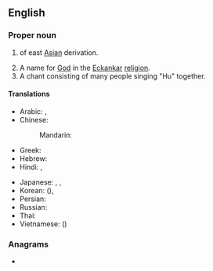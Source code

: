 {{also|Appendix:Variations of "hu"}}
==English==
{{wikipedia}}

===Proper noun===
{{en-proper noun}}

# {{surname|en|common|from=Chinese|nodot=1}} of east [[Asia]]n derivation.
# A name for [[God]] in the [[Eckankar]] [[religion]].
# A chant consisting of many people singing "Hu" together.

====Translations====
{{trans-top|Chinese surname}}
* Arabic: {{t+|ar|هُو}}, {{t|ar|خُو}}
* Chinese:
*: Mandarin: {{t+|cmn|胡|tr=Hú|sc=Hani}}
* Greek: {{t|el|Χου}}
* Hebrew: {{t|he|חו}}
* Hindi: {{t+|hi|हु}}, {{t|hi|ख़ू}}
{{trans-mid}}
* Japanese: {{t+|ja|胡|tr=こ, Ko}}, {{t|ja|ホゥー|tr=Hū}}, {{t|ja|フー|tr=Fū}}
* Korean: {{t|ko|^호}} ({{t+|ko|胡|sc=Hani}}), {{t|ko|^후}}
* Persian: {{t+|fa|هو}}
* Russian: {{t|ru|Ху}}
* Thai: {{t+|th|หู}}
* Vietnamese: {{t|vi|Hồ}} ({{t|vi|胡|sc=Hani}})
{{trans-bottom}}

===Anagrams===
* {{anagrams|en|a=hu|uh}}
